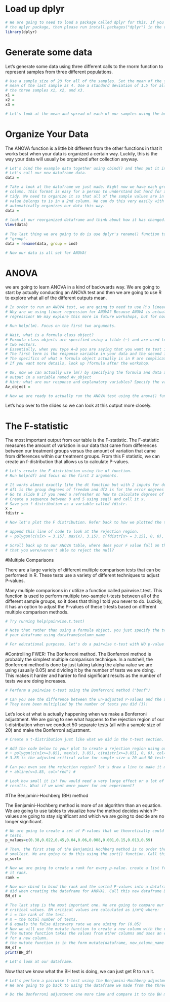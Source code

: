 # Load up dplyr
```r
# We are going to need to load a package called dplyr for this. If you do not have 
# the dplyr package, then please run install.packages("dplyr") in the console first.
library(dplyr)
```

# Generate some data
Let's generate some data using three different calls to the rnorm function to represent samples from three different populations.
```r
# Use a sample size of 20 for all of the samples. Set the mean of the first two samples as 2 and set the 
# mean of the last sample as 4. Use a standard deviation of 1.5 for all samples. We are going to call
# the three samples x1, x2, and x3. 
x1 =
x2 =
x3 =

# Let's look at the mean and spread of each of our samples using the boxplot() function. 

```

# Organize Your Data
The ANOVA function is a little bit different from the other functions in that it works best when your data is organized a certain way. Luckily, this is the way your data will usually be organized after collection anyway.
```r
# Let's bind the example data together using cbind() and then put it into a dataframe with data.frame(). 
# Let's call our new dataframe data. 
data = 

# Take a look at the dataframe we just made. Right now we have each group organized into a different 
# column. This format is easy for a person to understand but hard for a computer to understand. It is not
# tidy. We need to organize it so that all of the sample values are in one column and the group each 
# value belongs to is in a 2nd column. We can do this very easily with the stack() function which 
# automatically organizes our data this way. 
data = 
  
# look at our reorganized dataframe and think about how it has changed. 
View(data)  
  
# The last thing we are going to do is use dplyr's rename() function to change the column name "ind" to 
# "group".
data = rename(data, group = ind)

# Now our data is all set for ANOVA!
```

# ANOVA
we are going to learn ANOVA in a kind of backwards way. We are going to start by actually conducting an ANOVA test and then we are going to use R to explore what all of the different outputs mean. 

```r
# In order to run an ANOVA test, we are going to need to use R's linear regression function lm()
# Why are we using linear regression for ANOVA? Because ANOVA is actually a special application of linear
# regression! We may explore this more in future workshops, but for now do not worry about it. 

# Run help(lm). Focus on the first two arguments. 

# Wait, what is a formula class object? 
# Formula class objects are specified using a tilde (~) and are used to specify a relationship between 
# two vectors.
# Essentially, when you type A~B you are saying that you want to test if variable A is dependent on B.
# The first term is the response variable in your data and the second is the explanatory variable. 
# The specifics of what a formula object actually is in R are complicated and beyond this workshop. 
# If you want more details, look up ?formula after the workshop.  

# Ok, now we can actually use lm() by specifying the formula and data arguments. Run lm and save the 
# output in a variable named Av_object
# Hint: what are our response and explanatory variables? Specify the variables using the column names.
Av_object =

# Now we are ready to actually run the ANOVA test using the anova() function. 

```
Let's hop over to the slides so we can look at this output more closely. 

# The F-statistic
The most important output from our table is the F-statistic. The F-statistic measures the amount of variation in our data that came from differences between our treatment groups versus the amount of variation that came from differences within our treatment groups. From this F statistic, we can create an f-distribution that allows us to calculate P-values. 
```r
# Let's create the F distribution using the df function.
# Run help(df) and focus on the first 3 arguments. 

# It works almost exactly like the dt function but with 2 inputs for degrees of freedom. 
# df1 is the group degrees of freedom and df2 is for the error degrees of freedom. 
# Go to slide 8 if you need a refresher on how to calculate degrees of freedom. 
# Create a sequence between 0 and 5 using seq() and call it x. 
# Save you f distribution as a variable called fdistr. 
x =
fdistr =

# Now let's plot the F distribution. Refer back to how we plotted the t-distribution. 

# append this line of code to look at the rejection region.
# + polygon(c(x[x> = 3.15], max(x), 3.15), c(fdistr[x> = 3.15], 0, 0), col = "red") #

# Scroll back up to our ANOVA table, where does your F value fall on this graph? does it make sense 
# that you were/weren't able to reject the null?
```

#Multiple Comparisons

There are a large variety of different multiple comparison tests that can be performed in R. These tests use a variety of different techniques to adjust P-values. 

Many multiple comparisons in r utilize a function called pairwise.t.test. This function is used to perform multiple two-sample t-tests between all of the different sample groups, so it does that thing I told you never to do. Luckily, it has an option to adjust the P-values of these t-tests based on different multiple comparison methods. 
```r
# Try running help(pairwise.t.test)

# Note that rather than using a formula object, you just specify the two columns you are looking at in 
# your dataframe using dataframe$column_name

# For educational purposes, let's do a pairwise t-test with NO p-value adjustment whatsoever ("none"). 

```

#Controlling FWER: The Bonferroni method. 
The Bonferroni method is probably the simplest multiple comparison technique. In a nutshell, the Bonferroni method is done by just taking taking the alpha value we are using (usually 0.05) and dividing it by the number of tests we are doing. This makes it harder and harder to find significant results as the number of tests we are doing increases. 

```r
# Perform a pairwise t-test using the Bonferroni method ("bonf")

# Can you see the difference between the un-adjusted P-values and the adjusted P-values? 
# They have been multiplied by the number of tests you did (3)!
```

Let's look at what is actually happening when we make a Bonferroni adjustment. We are going to see what happens to the rejection region of our t-distribution when we conduct 50 separate tests (all with a sample size of 20) and make the Bonferroni adjustment. 
```r
# Create a t-distribution just like what we did in the t-test section.

# Add the code below to your plot to create a rejection region using our altered P-value. 
# + polygon(c(x[x>=3.85], max(x), 3.85), c(tdistr[x>=3.85], 0, 0), col="red") #
# 3.85 is the adjusted critical value for sample size = 20 and 50 tests. 

# Can you even see the rejection region? let's draw a line to make it more clear.
# + abline(v=3.85, col="red") #

# Look how small it is! You would need a very large effect or a lot of power to find any significant 
# results. What if we want more power for our experiment? 

```

#The Benjamini-Hochberg (BH) method

The Benjamini-Hochberg method is more of an algorithm than an equation. We are going to use tables to visualize how the method decides which P-values are going to stay significant and which we are going to decide are no longer significant. 

```r
# We are going to create a set of P-values that we theoretically could have gotten from performing 10 
# tests. 
p_values=c(0.38,0.022,0.45,0.04,0.06,0.008,0.001,0.15,0.013,0.59)

# Then, the first step of the Benjamini Hochberg method is to order the P-values from largest to 
# smallest. We are going to do this using the sort() function. Call this sorted vector p_sort
p_sort= 

# Now we are going to create a rank for every p-value. create a list from 1 to 10 using c() and call
# it rank.  
rank =

# Now use cbind to bind the rank and the sorted P-values into a dataframe (should be familiar to what we
# did when creating the dataframe for ANOVA). Call this new dataframe BH_df. 
BH_df = 

# The last step is the most important one. We are going to compare our ordered P-values to a set of BH 
# critical values. BH critical values are calculated as i/m*Q where:
# i = the rank of the test. 
# m = the total number of tests. 
# Q equals the false discovery rate we are aiming for (0.05)
# Now we will use the mutate function to create a new column with the critical values for each test.
# The mutate function takes the values from other columns and uses an equation to calculate the values 
# for a new column. 
# the mutate function is in the form mutate(dataframe, new_column_name = equation)
BH_df = 
print(BH_df)

# Let's look at our dataframe. 
```

Now that we know what the BH test is doing, we can just get R to run it. 

```r
# Let's perform a pairwise t-test using the Benjamini-Hochberg adjustment. 
# We are going to go back to using the dataframe we made from the three samples we made at the beginning # of this workshop (the one we called data).

```

```r
# Do the Bonferroni adjustment one more time and compare it to the BH method.

```
